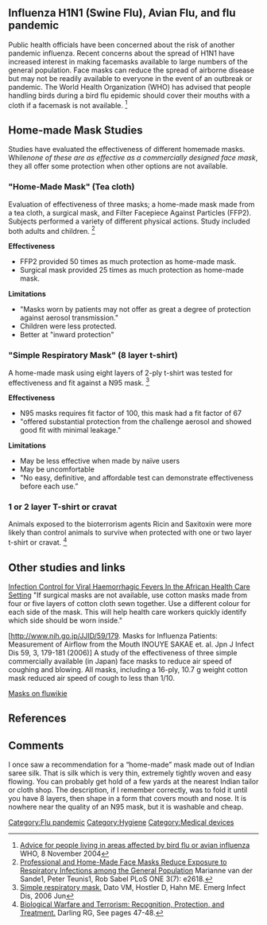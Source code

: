 == Influenza H1N1 (Swine Flu), Avian Flu, and flu pandemic ==
Public health officials have been concerned about the risk of another pandemic influenza. 
Recent concerns about the spread of H1N1 have increased interest in making facemasks available to large numbers of the general population. Face masks can reduce the spread of airborne disease but may not be readily available to everyone in the event of an outbreak or pandemic. The World Health Organization (WHO) has advised that people handling birds during a bird flu epidemic should cover their mouths with a cloth if a facemask is not available. <ref>[http://www.wpro.who.int/NR/rdonlyres/04FA6993-8CD1-4B72-ACB9-EB0EBD3D0CB1/0/Advice10022004rev08112004.pdf  Advice for people living in areas affected by bird flu or avian influenza] WHO, 8 November 2004</ref>

== Home-made Mask Studies ==
Studies have evaluated the effectiveness of different homemade masks. While'' none of these are as effective as a commercially designed face mask'', they all offer some protection when other options are not available.

==="Home-Made Mask" (Tea cloth)===
Evaluation of effectiveness of three masks; a home-made mask made from a tea cloth, a surgical mask, and Filter Facepiece Against Particles (FFP2). Subjects performed a variety of different physical actions.  Study included both adults and children. <ref>[http://www.pubmedcentral.nih.gov/picrender.fcgi?artid=2440799&blobtype=pdf  Professional and Home-Made Face Masks Reduce Exposure to Respiratory Infections among the General Population] Marianne van der Sande1, Peter Teunis1, Rob Sabel PLoS ONE 3(7): e2618.</ref> 

'''Effectiveness'''
*FFP2 provided 50 times as much protection as home-made mask.
*Surgical mask provided 25 times as much protection as home-made mask.

'''Limitations'''
*"Masks worn by patients may not offer as great a degree of protection against aerosol transmission."
*Children were less protected.
*Better at "inward protection"

==="Simple Respiratory Mask" (8 layer t-shirt)===
A home-made mask using eight layers of 2-ply t-shirt was tested for effectiveness and fit against a N95 mask.  <ref>[http://www.cdc.gov/ncidod/EID/vol12no06/05-1468.htm   Simple respiratory mask.] Dato VM, Hostler D, Hahn ME. Emerg Infect Dis,  2006 Jun</ref>

'''Effectiveness'''
*N95 masks requires fit factor of 100, this mask had a fit factor of 67
*"offered substantial protection from the challenge aerosol and showed good fit with minimal leakage."

'''Limitations'''
*May be less effective when made by naïve users
*May be uncomfortable
* "No easy, definitive, and affordable test can demonstrate effectiveness before each use.”

===1 or 2 layer T-shirt or cravat===
Animals exposed to the bioterrorism agents Ricin and Saxitoxin were more likely than control animals to survive when protected with one or two layer t-shirt or cravat. <ref>[http://www.regionsem.org/~trjoing/papers/123456/clr/Slides%20with%20Notes/Biological%20Warfare%20&%20Bioterrorism.pdf Biological Warfare and Terrorism: Recognition, Protection, and Treatment.] Darling RG, See pages 47-48.</ref>

== Other studies and links ==
[http://www.cdc.gov/ncidod/dvrd/spb/mnpages/vhfmanual/section4.htm Infection Control for Viral Haemorrhagic Fevers In the African Health Care Setting] "If surgical masks are not available, use cotton masks made from four or five layers of cotton cloth sewn together. Use a different colour for each side of the mask. This will help health care workers quickly identify which side should be worn inside."
	
[http://www.nih.go.jp/JJID/59/179. Masks for Influenza Patients: Measurement of Airflow from the Mouth INOUYE SAKAE et. al. Jpn J Infect Dis 59, 3, 179-181 (2006)] A study of the effectiveness of three simple commercially available (in Japan) face masks to reduce air speed of coughing and blowing. All masks, including a 16-ply, 10.7 g weight cotton mask reduced air speed of cough to less than 1/10.

[http://www.fluwikie.com/pmwiki.php?n=Consequences.PersonalHygiene#masks Masks on fluwikie]

== References ==
<references/>

== Comments ==
I once saw a recommendation for a “home-made” mask made out of Indian saree silk. That is silk which is very thin, extremely tightly woven and easy flowing. You can probably get hold of a few yards at the nearest Indian tailor or cloth shop. The description, if I remember correctly, was to fold it until you have 8 layers, then shape in a form that covers mouth and nose. It is nowhere near the quality of an N95 mask, but it is washable and cheap.

[[Category:Flu pandemic]]
[[Category:Hygiene]]
[[Category:Medical devices]]